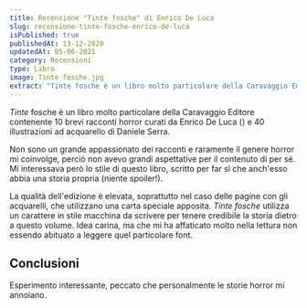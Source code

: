 ```yaml
---
title: Recensione "Tinte fosche" di Enrico De Luca
slug: recensione-tinte-fosche-enrico-de-luca
isPublished: true
publishedAt: 13-12-2020
updatedAt: 05-06-2021
category: Recensioni
type: Libro
image: Tinte fosche.jpg
extract: "Tinte fosche è un libro molto particolare della Caravaggio Editore contenente 10 brevi racconti horror curati da Enrico De Luca e 40 illustrazioni ad acquarello di Daniele Serra. Non sono un grande appassionato dei racconti e raramente il genere horror mi coinvolge, perciò non avevo grandi aspettative per il contenuto di per sé. Mi interessava però lo stile di questo libro, scritto per far sì che anch’esso abbia una storia propria (niente spoiler!)."
---
```


<Book slug="tinte-fosche" />

_Tinte_ fosche è un libro molto particolare della Caravaggio Editore contenente 10 brevi racconti horror curati da Enrico De Luca (<InternalLink slug="recensione-anne-di-tetti-verdi-lucy-montgomery" text="Anne di Tetti Verdi"/>) e 40 illustrazioni ad acquarello di Daniele Serra.

Non sono un grande appassionato dei racconti e raramente il genere horror mi coinvolge, perciò non avevo grandi aspettative per il contenuto di per sé. Mi interessava però lo stile di questo libro, scritto per far sì che anch'esso abbia una storia propria (niente spoiler!).

La qualità dell'edizione è elevata, soprattutto nel caso delle pagine con gli acquarelli, che utilizzano una carta speciale apposita. _Tinte fosche_ utilizza un carattere in stile macchina da scrivere per tenere credibile la storia dietro a questo volume. Idea carina, ma che mi ha affaticato molto nella lettura non essendo abituato a leggere quel particolare font.

## **Conclusioni**

Esperimento interessante, peccato che personalmente le storie horror mi annoiano.
